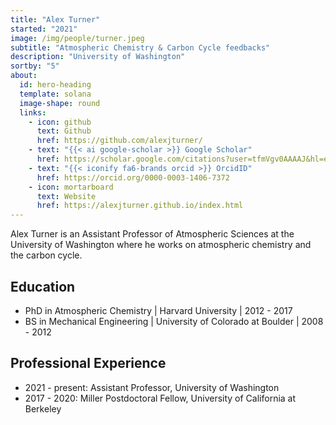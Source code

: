 ```yaml
---
title: "Alex Turner"
started: "2021"
image: /img/people/turner.jpeg
subtitle: "Atmospheric Chemistry & Carbon Cycle feedbacks"
description: "University of Washington"
sortby: "5"
about:
  id: hero-heading
  template: solana
  image-shape: round
  links:
    - icon: github
      text: Github
      href: https://github.com/alexjturner/
    - text: "{{< ai google-scholar >}} Google Scholar"
      href: https://scholar.google.com/citations?user=tfmVgv0AAAAJ&hl=en
    - text: "{{< iconify fa6-brands orcid >}} OrcidID"
      href: https://orcid.org/0000-0003-1406-7372
    - icon: mortarboard
      text: Website
      href: https://alexjturner.github.io/index.html
---
```

Alex Turner is an Assistant Professor of Atmospheric Sciences at the University of Washington where he works on atmospheric chemistry and the carbon cycle.

## Education

- [PhD in Atmospheric Chemistry]{.fw-bold} | Harvard University | 2012 - 2017
- [BS in Mechanical Engineering]{.fw-bold} | University of Colorado at Boulder  | 2008 - 2012  

## Professional Experience

- [2021 - present:]{.fw-bold} Assistant Professor,  University of Washington 
- [2017 - 2020:]{.fw-bold}   Miller Postdoctoral Fellow, University of California at Berkeley